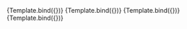 

<Meta title="Design System/Fields/TextInput/Light Mode" component={TextInput} />


<Canvas>
  <Story
    name="Title"
    args={{
      title: "Title here",
      placeholder: "Placeholder goes here",
      mode: "light",
      disabled: false,
    }}
  >
  {Template.bind({})}
  </Story>
  <Story
    name="No title"
    args={{
      placeholder: "Placeholder goes here",
      mode: "light",
      disabled: false,
    }}
  >
  {Template.bind({})}
  </Story>
  <Story
    name="With short caption"
    args={{
      shortCaption: "Short caption",
      placeholder: "Placeholder goes here",
      mode: "light",
      disabled: false,
    }}
  >
  {Template.bind({})}
  </Story>
  <Story
    name="Disabled"
    args={{
      placeholder: "Placeholder goes here",
      mode: "light",
      disabled: true,
    }}
  >
  {Template.bind({})}
  </Story>
</Canvas>
